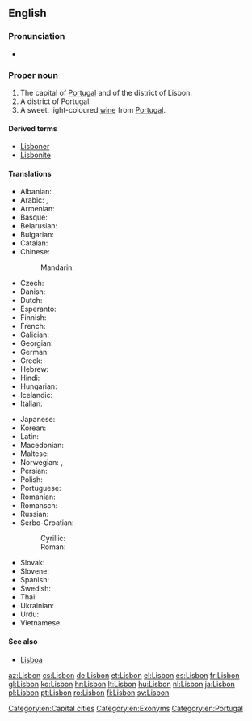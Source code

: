 ==English==
{{wikipedia}}

===Pronunciation===
* {{IPA|/ˈlɪzbən/|lang=en}}

===Proper noun===
{{en-proper noun}}

# The capital of [[Portugal]] and of the district of Lisbon.
# A district of Portugal.
# A sweet, light-coloured [[wine]] from [[Portugal]].

====Derived terms====
* [[Lisboner]]
* [[Lisbonite]]

====Translations====
{{trans-top|capital of Portugal}}
* Albanian: {{t|sq|Lisbonës}}
* Arabic: {{t|ar|لشبونة|f|tr=lishbuuna}}, {{qualifier|archaic}} {{t|ar|أشبونة|f|tr=ʔushbuna|sc=Arab}}
* Armenian: {{t|hy|Լիսաբոն|tr=Lisabon}}
* Basque: {{t+|eu|Lisboa}}
* Belarusian: {{t|be|Лісабон|m|tr=Lisabón}}
* Bulgarian: {{t|bg|Лисабон|m|tr=Lisabon}}
* Catalan: {{t|ca|Lisboa|f}}
* Chinese:
*: Mandarin: {{t+|cmn|里斯本|tr=Lǐsīběn|sc=Hani}}
* Czech: {{t+|cs|Lisabon|m}}
* Danish: {{t|da|Lissabon}}
* Dutch: {{t|nl|Lissabon}}
* Esperanto: {{t|eo|Lisbono}}
* Finnish: {{t+|fi|Lissabon}}
* French: {{t+|fr|Lisbonne|f}}
* Galician: {{t+|gl|Lisboa|f}}
* Georgian: {{t|ka|ლისაბონი|tr=lisaboni|sc=Geor}}
* German: {{t+|de|Lissabon|n}}
* Greek: {{t|el|Λισσαβώνα|f|tr=Lissabóna}}
* Hebrew: {{t|he|ליסבון}}
* Hindi: {{t|hi|लिस्बन|tr=lisban}}
* Hungarian: {{t+|hu|Lisszabon}}
* Icelandic: {{t|is|Lissabon|n}}
* Italian: {{t|it|Lisbona|f}}
{{trans-mid}}
* Japanese: {{t|ja|リスボン|tr=Risubon}}
* Korean: {{t+|ko|리스본|tr=Riseubon|sc=Hang}}
* Latin: {{t|la|Olisīpō|f}}
* Macedonian: {{t|mk|Лисабон|m|tr=Lísabon}}
* Maltese: {{t|mt|Lisbona}}
* Norwegian: {{t+|no|Lisboa}}, {{t+|no|Lissabon}}
* Persian: {{t|fa|لیسبون|tr=Lisbon}}
* Polish: {{t+|pl|Lizbona|f}}
* Portuguese: {{t+|pt|Lisboa|f}}
* Romanian: {{t+|ro|Lisabona}}
* Romansch: {{t|rm|Lisbona|f}}
* Russian: {{t|ru|Лиссабон|m|tr=Lissabón}}
* Serbo-Croatian:
*: Cyrillic: {{t|sh|Лисабон|m|sc=Cyrl}}
*: Roman: {{t|sh|Lisabon|m}}
* Slovak: {{t|sk|Lisabon|m}}
* Slovene: {{t|sl|Lizbóna|f}}
* Spanish: {{t+|es|Lisboa|f}}
* Swedish: {{t+|sv|Lissabon}}
* Thai: {{t+|th|ลิสบอน|tr=lisbon}}
* Ukrainian: {{t|uk|Лісабон|m|tr=Lisabón}}
* Urdu: {{t|ur|لسبن|tr=lisban}}
* Vietnamese: {{t|vi|Lisboa}}
{{trans-bottom}}

====See also====
* [[Lisboa]]

[[Category:en:Capital cities]]
[[Category:en:Exonyms]]
[[Category:en:Portugal]]

[[az:Lisbon]]
[[cs:Lisbon]]
[[de:Lisbon]]
[[et:Lisbon]]
[[el:Lisbon]]
[[es:Lisbon]]
[[fr:Lisbon]]
[[gl:Lisbon]]
[[ko:Lisbon]]
[[hr:Lisbon]]
[[lt:Lisbon]]
[[hu:Lisbon]]
[[nl:Lisbon]]
[[ja:Lisbon]]
[[pl:Lisbon]]
[[pt:Lisbon]]
[[ro:Lisbon]]
[[fi:Lisbon]]
[[sv:Lisbon]]